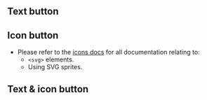 
<Meta of={Button} />

## Text button
<Canvas of={Button.Button} />
<Controls of={Button.Button} />

## Icon button
- Please refer to the [icons docs](/docs/design-system-icons--docs) for all documentation relating to:
    - `<svg>` elements.
    - Using SVG sprites.

<Canvas of={IconButton.IconButton} />
<Controls of={IconButton.IconButton} />

## Text & icon button
<Canvas of={TextIconButton.TextIconButton} />
<Controls of={TextIconButton.TextIconButton} />
